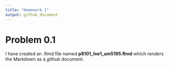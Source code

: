 ```yaml
---
title: "Homework 1"
output: github_document
---
```


# Problem 0.1

I have created an .Rmd file named **p8101_hw1_am5195.Rmd** which renders the Markdown as a _github_ document.

